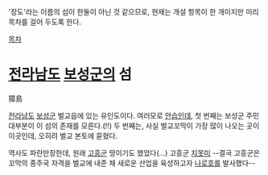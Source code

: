 '장도'라는 이름의 섬이 한둘이 아닌 것 같으므로, 현재는 개설 항목이 한 개이지만 미리 목차를 걸어 두도록 한다.
 
[[목차]]

= [[전라남도]] [[보성]]군의 섬 =
獐島

[[전라남도]] [[보성]]군 벌교읍에 있는 유인도이다. 여러모로 [[안습]]인데, 첫 번째는 보성군 주민 대부분이 이 섬의 존재를 모른다.(!!) 두 번째는, 사실 벌교꼬막이 가장 많이 나오는 곳이 이곳인데, 오히려 벌교 본토에 묻혔다.

역사도 파란만장한데, 원래 [[고흥군]] 땅이기도 했었다(...) 고흥군 [[지못미]] --결국 고흥군은 꼬막의 종주국 자격을 벌교에 내준 채 새로운 산업을 육성하고자 [[나로호]]를 발사했다--
